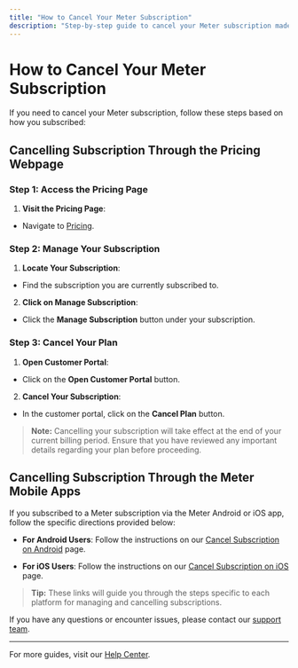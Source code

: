---
title: "How to Cancel Your Meter Subscription"
description: "Step-by-step guide to cancel your Meter subscription made through our pricing webpage or the Meter mobile apps."
---

# How to Cancel Your Meter Subscription

If you need to cancel your Meter subscription, follow these steps based on how you subscribed:

## Cancelling Subscription Through the Pricing Webpage

### Step 1: Access the Pricing Page

1. **Visit the Pricing Page**:
- Navigate to [Pricing](https://www.meterapp.co/en/pricing).

### Step 2: Manage Your Subscription

1. **Locate Your Subscription**:
- Find the subscription you are currently subscribed to.

2. **Click on Manage Subscription**:
- Click the **Manage Subscription** button under your subscription.

### Step 3: Cancel Your Plan

1. **Open Customer Portal**:
- Click on the **Open Customer Portal** button.

2. **Cancel Your Subscription**:
- In the customer portal, click on the **Cancel Plan** button.

> **Note:** Cancelling your subscription will take effect at the end of your current billing period. Ensure that you have reviewed any important details regarding your plan before proceeding.

## Cancelling Subscription Through the Meter Mobile Apps

If you subscribed to a Meter subscription via the Meter Android or iOS app, follow the specific directions provided below:

- **For Android Users**: Follow the instructions on our [Cancel Subscription on Android](https://help.meterapp.co/help/faq/cancel_subscription_android) page.

- **For iOS Users**: Follow the instructions on our [Cancel Subscription on iOS](https://help.meterapp.co/help/faq/cancel_subscription_ios) page.

> **Tip:** These links will guide you through the steps specific to each platform for managing and cancelling subscriptions.

If you have any questions or encounter issues, please contact our [support team](mailto:support@meterapp.co).

---

For more guides, visit our [Help Center](https://help.meterapp.co/).
